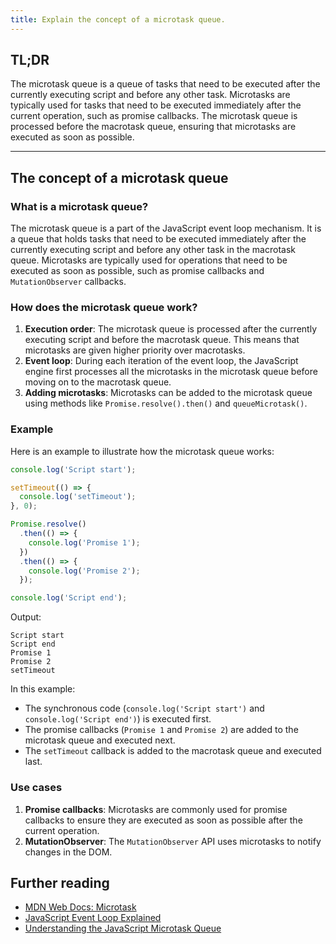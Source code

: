 ```yaml
---
title: Explain the concept of a microtask queue.
---
```


## TL;DR

The microtask queue is a queue of tasks that need to be executed after the currently executing script and before any other task. Microtasks are typically used for tasks that need to be executed immediately after the current operation, such as promise callbacks. The microtask queue is processed before the macrotask queue, ensuring that microtasks are executed as soon as possible.

---

## The concept of a microtask queue

### What is a microtask queue?

The microtask queue is a part of the JavaScript event loop mechanism. It is a queue that holds tasks that need to be executed immediately after the currently executing script and before any other task in the macrotask queue. Microtasks are typically used for operations that need to be executed as soon as possible, such as promise callbacks and `MutationObserver` callbacks.

### How does the microtask queue work?

1. **Execution order**: The microtask queue is processed after the currently executing script and before the macrotask queue. This means that microtasks are given higher priority over macrotasks.
2. **Event loop**: During each iteration of the event loop, the JavaScript engine first processes all the microtasks in the microtask queue before moving on to the macrotask queue.
3. **Adding microtasks**: Microtasks can be added to the microtask queue using methods like `Promise.resolve().then()` and `queueMicrotask()`.

### Example

Here is an example to illustrate how the microtask queue works:

```js
console.log('Script start');

setTimeout(() => {
  console.log('setTimeout');
}, 0);

Promise.resolve()
  .then(() => {
    console.log('Promise 1');
  })
  .then(() => {
    console.log('Promise 2');
  });

console.log('Script end');
```

Output:

```
Script start
Script end
Promise 1
Promise 2
setTimeout
```

In this example:

- The synchronous code (`console.log('Script start')` and `console.log('Script end')`) is executed first.
- The promise callbacks (`Promise 1` and `Promise 2`) are added to the microtask queue and executed next.
- The `setTimeout` callback is added to the macrotask queue and executed last.

### Use cases

1. **Promise callbacks**: Microtasks are commonly used for promise callbacks to ensure they are executed as soon as possible after the current operation.
2. **MutationObserver**: The `MutationObserver` API uses microtasks to notify changes in the DOM.

## Further reading

- [MDN Web Docs: Microtask](https://developer.mozilla.org/en-US/docs/Web/API/HTML_DOM_API/Microtask_guide)
- [JavaScript Event Loop Explained](https://developer.mozilla.org/en-US/docs/Web/JavaScript/EventLoop)
- [Understanding the JavaScript Microtask Queue](https://javascript.info/microtask-queue)
